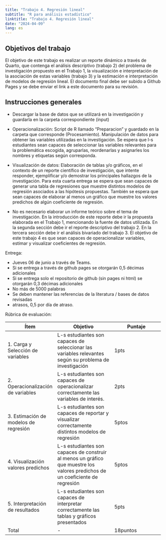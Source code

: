 ```yaml
---
title: "Trabajo 4. Regresión lineal"
subtitle: "R para análisis estadístico"
linktitle: "Trabajo 4. Regresión lineal"
date: "2024-04-09"
lang: es
---
```


## Objetivos del trabajo

El objetivo de este trabajo es realizar un reporte dinámico a través de Quarto, que contenga el análisis descriptivo (trabajo 2) del problema de investigación propuesto en el Trabajo 1, la visualización e interpretación de la asociación de estas variables (trabajo 3) y la estimación e interpretación de modelos de regresión lineal. El documento final debe ser subido a Github Pages y se debe enviar el link a este documento para su revisión.


## Instrucciones generales

- Descargar la base de datos que se utilizará en la investigación y guardarla en la carpeta correspondiente (input)
- Operacionalización: Script de R llamado "Preparacion" y guardado en la carpeta que corresponde (Procesamiento). Manipulación de datos para obtener las variables utilizadas en la investigación. Se espera que l-s estudiantes sean capaces de seleccionar las variables relevantes para la problemática escogida, agruparlas, reordenarlas y asignarles los nombres y etiquetas según corresponda.
- Visualización de datos: Elaboración de tablas y/o gráficos, en el contexto de un reporte científico de investigación, que intente responder, ejemplificar y/o demostrar los principales hallazgos de la investigación. Para esta cuarta entrega se espera que sean capaces de generar una tabla de regresiones que muestre distintos modelos de regresión asociados a las hipótesis propuestas. También se espera que sean capaces de elaborar al menos un gráfico que muestre los valores predichos de algún coeficiente de regresión.

- No es necesario elaborar un informe teórico sobre el tema de investigación. En la introducción de este reporte debe ir la propuesta elaborada en el Trabajo 1, mencionando la fuente de datos utilizada. En la segunda sección debe ir el reporte descriptivo del trabajo 2. En la tercera sección debe ir el análisis bivariado del trabajo 3. El objetivo de este trabajo 4 es que sean capaces de operacionalizar variables, estimar y visualizar coeficientes de regresión.


Entrega:

- Jueves 06 de junio a través de Teams.
- Si se entrega a través de github pages se otorgarán 0,5 décimas adicionales
- Si se entrega solo el repositorio de github (sin pages ni html) se otorgarán 0,3 décimas adicionales
- No más de 5000 palabras
- Se deben mantener las referencias de la literatura / bases de datos revisadas
- atrasos, 0,5 por día de atraso.

Rúbrica de evaluación:

| Ítem | Objetivo | Puntaje |
|------|----------|---------|
|1. Carga y Selección de variables | L-s estudiantes son capaces de seleccionar las variables relevantes según su problema de investigación   | 1pts        |
|2. Operacionalización de variables   | L-s estudiantes son capaces de operacionalizar correctamente las variables de interés.      |     2pts    |
|3. Estimación de modelos de regresión| L-s estudiantes son capaces de reportar y visualizar correctamente distintos modelos de regresión   |   5ptos      |
|4. Visualización valores predichos   | L-s estudiantes son capaces de construir al menos un gráfico que muestre los valores predichos de un coeficiente de regresión | 5ptos |
|5. Interpretación de resultados      | L-s estudiantes son capaces de interpretar correctamente las tablas y gráficos presentados       |  5pts       |
| Total|- |18puntos|
